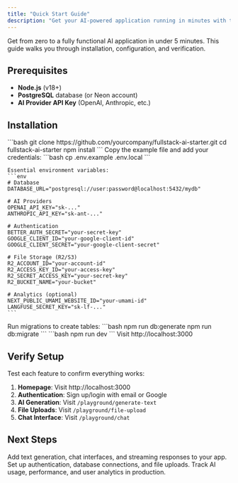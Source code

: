 ```yaml
---
title: "Quick Start Guide"
description: "Get your AI-powered application running in minutes with this step-by-step setup guide"
---
```


Get from zero to a fully functional AI application in under 5 minutes. This guide walks you through installation, configuration, and verification.

## Prerequisites

- **Node.js** (v18+)
- **PostgreSQL** database (or Neon account)
- **AI Provider API Key** (OpenAI, Anthropic, etc.)

## Installation

<Steps>
  <Step title="Clone and install">
    ```bash
    git clone https://github.com/yourcompany/fullstack-ai-starter.git
    cd fullstack-ai-starter
    npm install
    ```
  </Step>

  <Step title="Environment setup">
    Copy the example file and add your credentials:
    ```bash
    cp .env.example .env.local
    ```

    Essential environment variables:
    ```env
    # Database
    DATABASE_URL="postgresql://user:password@localhost:5432/mydb"

    # AI Providers
    OPENAI_API_KEY="sk-..."
    ANTHROPIC_API_KEY="sk-ant-..."

    # Authentication
    BETTER_AUTH_SECRET="your-secret-key"
    GOOGLE_CLIENT_ID="your-google-client-id"
    GOOGLE_CLIENT_SECRET="your-google-client-secret"

    # File Storage (R2/S3)
    R2_ACCOUNT_ID="your-account-id"
    R2_ACCESS_KEY_ID="your-access-key"
    R2_SECRET_ACCESS_KEY="your-secret-key"
    R2_BUCKET_NAME="your-bucket"

    # Analytics (optional)
    NEXT_PUBLIC_UMAMI_WEBSITE_ID="your-umami-id"
    LANGFUSE_SECRET_KEY="sk-lf-..."
    ```
  </Step>

  <Step title="Database setup">
    Run migrations to create tables:
    ```bash
    npm run db:generate
    npm run db:migrate
    ```
  </Step>

  <Step title="Start development">
    ```bash
    npm run dev
    ```
    Visit http://localhost:3000
  </Step>
</Steps>

## Verify Setup

Test each feature to confirm everything works:

1. **Homepage**: Visit http://localhost:3000
2. **Authentication**: Sign up/login with email or Google
3. **AI Generation**: Visit `/playground/generate-text`
4. **File Uploads**: Visit `/playground/file-upload`
5. **Chat Interface**: Visit `/playground/chat`

## Next Steps

<CardGroup cols={3}>
  <Card
    title="Build AI Features"
    icon="robot"
    href="/ai-overview"
  >
    Add text generation, chat interfaces, and streaming responses to your app.
  </Card>
  <Card
    title="Configure Platform"
    icon="server"
    href="/authentication"
  >
    Set up authentication, database connections, and file uploads.
  </Card>
  <Card
    title="Monitor & Analyze"
    icon="chart-line"
    href="/observability"
  >
    Track AI usage, performance, and user analytics in production.
  </Card>
</CardGroup>